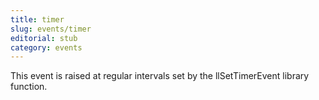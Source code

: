 ```yaml
---
title: timer
slug: events/timer
editorial: stub
category: events
---
```


<LSLEvent
	name="timer"
	arguments={[]}
/>

This event is raised at regular intervals set by the llSetTimerEvent library function.
